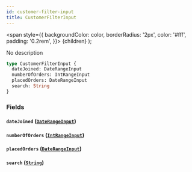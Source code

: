 ```yaml
---
id: customer-filter-input
title: CustomerFilterInput
---
```


<span
style={{
      backgroundColor: color,
      borderRadius: '2px',
      color: '#fff',
      padding: '0.2rem',
    }}>
{children}
</span>
);

No description

```graphql
type CustomerFilterInput {
  dateJoined: DateRangeInput
  numberOfOrders: IntRangeInput
  placedOrders: DateRangeInput
  search: String
}
```

### Fields

#### `dateJoined` ([`DateRangeInput`](/api-reference/inputs/date-range-input.mdx))

#### `numberOfOrders` ([`IntRangeInput`](/api-reference/inputs/int-range-input.mdx))

#### `placedOrders` ([`DateRangeInput`](/api-reference/inputs/date-range-input.mdx))

#### `search` ([`String`](/api-reference/scalars/string.mdx))
